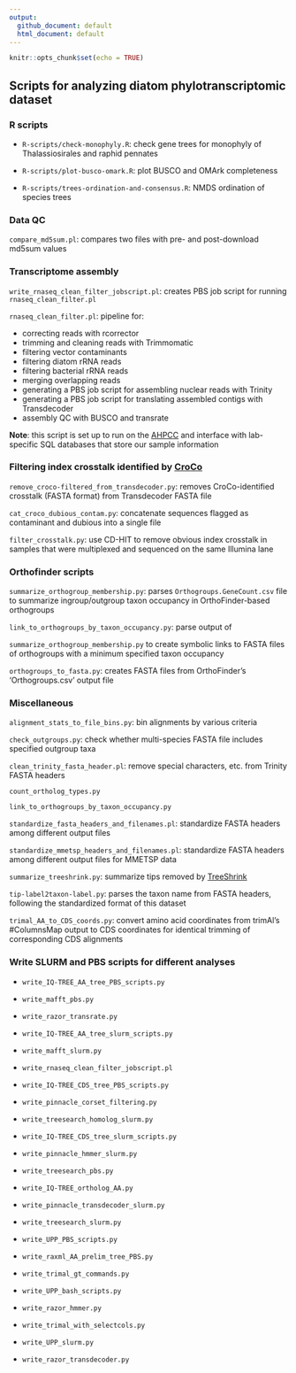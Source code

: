 ```yaml
---
output:
  github_document: default
  html_document: default
---
```


```r
knitr::opts_chunk$set(echo = TRUE)
```

## Scripts for analyzing diatom phylotranscriptomic dataset

### R scripts

  - `R-scripts/check-monophyly.R`: check gene trees for monophyly of Thalassiosirales and raphid pennates

  - `R-scripts/plot-busco-omark.R`: plot BUSCO and OMArk completeness
  
  - `R-scripts/trees-ordination-and-consensus.R`: NMDS ordination of species trees
  


### Data QC

`compare_md5sum.pl`: compares two files with pre- and post-download md5sum values


### Transcriptome assembly

`write_rnaseq_clean_filter_jobscript.pl`: creates PBS job script for running `rnaseq_clean_filter.pl`

`rnaseq_clean_filter.pl`: pipeline for:

- correcting reads with rcorrector
- trimming and cleaning reads with Trimmomatic
- filtering vector contaminants
- filtering diatom rRNA reads
- filtering bacterial rRNA reads
- merging overlapping reads
- generating a PBS job script for assembling nuclear reads with Trinity  
- generating a PBS job script for translating assembled contigs with Transdecoder
- assembly QC with BUSCO and transrate

**Note**: this script is set up to run on the [AHPCC](http://hpc.uark.edu/hpc/) and interface with lab-specific SQL databases that store our sample information


### Filtering index crosstalk identified by [CroCo](https://bmcbiol.biomedcentral.com/articles/10.1186/s12915-018-0486-7)

`remove_croco-filtered_from_transdecoder.py`: removes CroCo-identified crosstalk (FASTA format) from Transdecoder FASTA file

`cat_croco_dubious_contam.py`: concatenate sequences flagged as contaminant and dubious into a single file

`filter_crosstalk.py`: use CD-HIT to remove obvious index crosstalk in samples that were multiplexed and sequenced on the same Illumina lane


### Orthofinder scripts
`summarize_orthogroup_membership.py`: parses `Orthogroups.GeneCount.csv` file to summarize ingroup/outgroup taxon occupancy in OrthoFinder-based orthogroups

`link_to_orthogroups_by_taxon_occupancy.py`: parse output of 

`summarize_orthogroup_membership.py` to create symbolic links to FASTA files of orthogroups with a minimum specified taxon occupancy

`orthogroups_to_fasta.py`: creates FASTA files from OrthoFinder's 'Orthogroups.csv' output file

### Miscellaneous
`alignment_stats_to_file_bins.py`: bin alignments by various criteria

`check_outgroups.py`: check whether multi-species FASTA file includes specified outgroup taxa

`clean_trinity_fasta_header.pl`: remove special characters, etc. from Trinity FASTA headers

`count_ortholog_types.py`

`link_to_orthogroups_by_taxon_occupancy.py`

`standardize_fasta_headers_and_filenames.pl`: standardize FASTA headers among different output files

`standardize_mmetsp_headers_and_filenames.pl`: standardize FASTA headers among different output files for MMETSP data

`summarize_treeshrink.py`: summarize tips removed by [TreeShrink](https://github.com/uym2/TreeShrink)

`tip-label2taxon-label.py`: parses the taxon name from FASTA headers, following the standardized format of this dataset

`trimal_AA_to_CDS_coords.py`: convert amino acid coordinates from trimAl's #ColumnsMap output to CDS coordinates for identical trimming of corresponding CDS alignments



### Write SLURM and PBS scripts for different analyses

- `write_IQ-TREE_AA_tree_PBS_scripts.py`

- `write_mafft_pbs.py`

- `write_razor_transrate.py`

- `write_IQ-TREE_AA_tree_slurm_scripts.py`

- `write_mafft_slurm.py`

- `write_rnaseq_clean_filter_jobscript.pl`

- `write_IQ-TREE_CDS_tree_PBS_scripts.py`

- `write_pinnacle_corset_filtering.py`

- `write_treesearch_homolog_slurm.py`

- `write_IQ-TREE_CDS_tree_slurm_scripts.py`

- `write_pinnacle_hmmer_slurm.py`

- `write_treesearch_pbs.py`

- `write_IQ-TREE_ortholog_AA.py`

- `write_pinnacle_transdecoder_slurm.py`

- `write_treesearch_slurm.py`

- `write_UPP_PBS_scripts.py`

- `write_raxml_AA_prelim_tree_PBS.py`

- `write_trimal_gt_commands.py`

- `write_UPP_bash_scripts.py`

- `write_razor_hmmer.py`

- `write_trimal_with_selectcols.py`

- `write_UPP_slurm.py`

- `write_razor_transdecoder.py`

